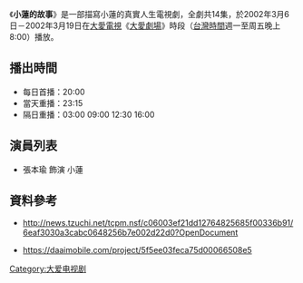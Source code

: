 {{電視節目信息框
| 名稱       = 小蓮的故事
| 圖片       = 
| 類型       = 大愛真實人生劇場
| 導演       = 黃克義
| 編劇       = 
| 演出       = 參見演員列表
| 製作人     = 吳思達
| 監製     = 
| 片頭曲     = 
| 片尾曲     = 
| 國家       = {{ROC-TW}}
| 語言       = [[國語|國語]]
| 集數       = 14集
| 每集長     = 48分鐘 (無廣告)
| 製作單位   = 
| 電視台     = [[大愛電視台|大愛電視台]]
| 播出國家   = {{TWN}}
| 開始       = 2002年3月6日
| 結束       = 2002年3月19日
}}
《'''小蓮的故事'''》是一部描寫小蓮的真實人生電視劇，全劇共14集，於2002年3月6日－2002年3月19日在[[大愛電視|大愛電視]]《[[大愛劇場|大愛劇場]]》時段（[[台灣時間|台灣時間]]週一至周五晚上8:00）播放。

==播出時間==
*每日首播：20:00
*當天重播：23:15
*隔日重播：03:00 09:00 12:30 16:00
{{電視節目的變遷
|電視台=[[大愛電視台|大愛電視台]]
|播放檔次=八點檔（週一至周五晚上8:00）節目
|節目名稱='''小蓮的故事''' <br />2002年3月6日－2002年3月19日
|上一節目=[[賣油阿成|賣油阿成]] <br />2002年2月8日－2002年3月5日
|下一節目=[[人間友愛|人間友愛]] <br />2002年3月20日－2002年3月29日
}}
{{電視節目的變遷
|電視台=[[大愛電視台|大愛電視台]]
|播放檔次=大愛週日劇場（每周日下午13:30）節目
|節目名稱='''小蓮的故事''' <br />2008年1月27日－2008年2月24日
|上一節目=[[新芽|新芽]] <br />2008年1月13日－2008年1月20日
|下一節目=[[日出_(大愛劇場)|日出]] <br />2008年3月2日－2008年4月27日
}}
{{大愛劇場}}
[[Category:大爱电视剧|Category:大爱电视剧]]

==演員列表==
*張本瑜 飾演 小蓮

==資料參考==
*http://news.tzuchi.net/tcpm.nsf/c06003ef21dd12764825685f00336b91/6eaf3030a3cabc0648256b7e002d22d0?OpenDocument

*https://daaimobile.com/project/5f5ee03feca75d00066508e5 {{Wayback|url=https://daaimobile.com/project/5f5ee03feca75d00066508e5 |date=20200923031936 }}